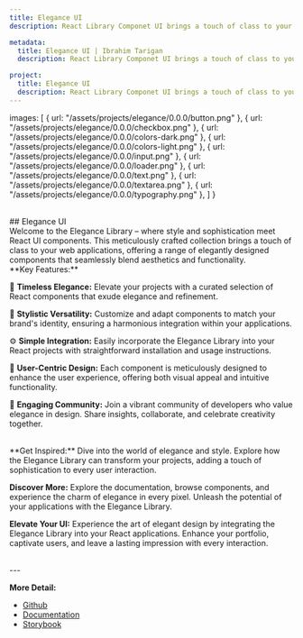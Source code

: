 ```yaml
---
title: Elegance UI
description: React Library Componet UI brings a touch of class to your web applications

metadata:
  title: Elegance UI | Ibrahim Tarigan
  description: React Library Componet UI brings a touch of class to your web applications

project:
  title: Elegance UI
  description: React Library Componet UI brings a touch of class to your web applications
---
```



  images: [
    { url: "/assets/projects/elegance/0.0.0/button.png" },
    { url: "/assets/projects/elegance/0.0.0/checkbox.png" },
    { url: "/assets/projects/elegance/0.0.0/colors-dark.png" },
    { url: "/assets/projects/elegance/0.0.0/colors-light.png" },
    { url: "/assets/projects/elegance/0.0.0/input.png" },
    { url: "/assets/projects/elegance/0.0.0/loader.png" },
    { url: "/assets/projects/elegance/0.0.0/text.png" },
    { url: "/assets/projects/elegance/0.0.0/textarea.png" },
    { url: "/assets/projects/elegance/0.0.0/typography.png" },
  ]
}

<ProjectSliderImages images={assets.images}/>

<br/>
## Elegance UI

<br/>
Welcome to the Elegance Library – where style and sophistication meet React UI components. This meticulously crafted collection brings a touch of class to your web applications, offering a range of elegantly designed components that seamlessly blend aesthetics and functionality.

<br/>
**Key Features:**

🌟 **Timeless Elegance:** Elevate your projects with a curated selection of React components that exude elegance and refinement.

🎨 **Stylistic Versatility:** Customize and adapt components to match your brand's identity, ensuring a harmonious integration within your applications.

⚙️ **Simple Integration:** Easily incorporate the Elegance Library into your React projects with straightforward installation and usage instructions.

🎯 **User-Centric Design:** Each component is meticulously designed to enhance the user experience, offering both visual appeal and intuitive functionality.

🤝 **Engaging Community:** Join a vibrant community of developers who value elegance in design. Share insights, collaborate, and celebrate creativity together.

<br/>
**Get Inspired:** Dive into the world of elegance and style. Explore how the Elegance Library can transform your projects, adding a touch of sophistication to every user interaction.

**Discover More:** Explore the documentation, browse components, and experience the charm of elegance in every pixel. Unleash the potential of your applications with the Elegance Library.

**Elevate Your UI:** Experience the art of elegant design by integrating the Elegance Library into your React applications. Enhance your portfolio, captivate users, and leave a lasting impression with every interaction.

<br/>
---
<br/>

**More Detail:**
- [Github](https://github.com/ibrahimtrg18/elegance-ui/)
- [Documentation](https://ibrahim-elegance-docusaurus.vercel.app/)
- [Storybook](https://ibrahim-elegance-storybook.vercel.app/)
